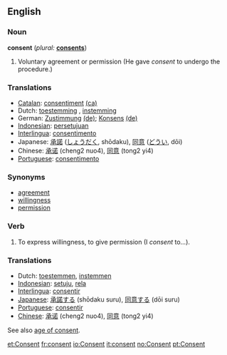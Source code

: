 ==English==

===Noun===
'''consent'''  (''plural:'' '''[[consents]]''')
# Voluntary agreement or permission (He gave ''consent'' to undergo the procedure.)

===Translations===
*[[Catalan]]: [[consentiment]] {{m}} [[:ca:consentiment|(ca)]] 
*Dutch: [[toestemming]] {{f}}, [[instemming]] {{f}}
*German: [[Zustimmung]] {{f}} [[:de:Zustimmung|(de)]]; [[Konsens]] {{m}} [[:de:Konsens|(de)]] 
*[[Indonesian]]: [[setuju|persetujuan]]
*[[Interlingua]]: [[consentimento]]
*Japanese: [[承諾]] ([[しょうだく]], shōdaku), [[同意]] ([[どうい]], dōi)
*Chinese: [[承诺]] (cheng2 nuo4), [[同意]] (tong2 yi4)
*[[Portuguese]]: [[consentimento]] {{m}}

===Synonyms===
*[[agreement]]
*[[willingness]]
*[[permission]]

===Verb===
{{en-infl-reg-consonant|consent||}}
# To express willingness, to give permission (I ''consent'' to...).

===Translations===
*Dutch: [[toestemmen]], [[instemmen]]
*[[Indonesian]]: [[setuju]], [[rela]]
*[[Interlingua]]: [[consentir]]
*[[Japanese]]: [[承諾する]] (shōdaku suru), [[同意する]] (dōi suru)
*[[Portuguese]]: [[consentir]]
*[[Chinese]]: [[承诺]] (cheng2 nuo4), [[同意]] (tong2 yi4)
See also [[age of consent]].

[[et:Consent]]
[[fr:consent]]
[[io:Consent]]
[[it:consent]]
[[no:Consent]]
[[pt:Consent]]